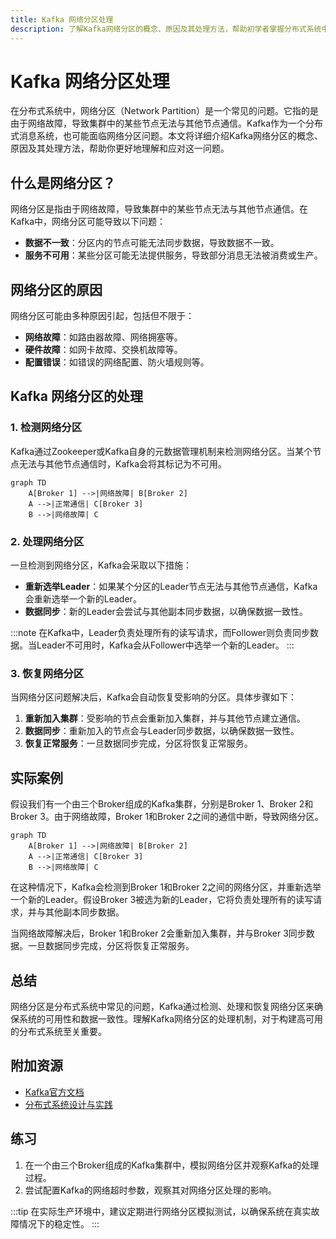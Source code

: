 ```yaml
---
title: Kafka 网络分区处理
description: 了解Kafka网络分区的概念、原因及其处理方法，帮助初学者掌握分布式系统中的故障处理技巧。
---
```


# Kafka 网络分区处理

在分布式系统中，网络分区（Network Partition）是一个常见的问题。它指的是由于网络故障，导致集群中的某些节点无法与其他节点通信。Kafka作为一个分布式消息系统，也可能面临网络分区问题。本文将详细介绍Kafka网络分区的概念、原因及其处理方法，帮助你更好地理解和应对这一问题。

## 什么是网络分区？

网络分区是指由于网络故障，导致集群中的某些节点无法与其他节点通信。在Kafka中，网络分区可能导致以下问题：

- **数据不一致**：分区内的节点可能无法同步数据，导致数据不一致。
- **服务不可用**：某些分区可能无法提供服务，导致部分消息无法被消费或生产。

## 网络分区的原因

网络分区可能由多种原因引起，包括但不限于：

- **网络故障**：如路由器故障、网络拥塞等。
- **硬件故障**：如网卡故障、交换机故障等。
- **配置错误**：如错误的网络配置、防火墙规则等。

## Kafka 网络分区的处理

### 1. 检测网络分区

Kafka通过Zookeeper或Kafka自身的元数据管理机制来检测网络分区。当某个节点无法与其他节点通信时，Kafka会将其标记为不可用。

```mermaid
graph TD
    A[Broker 1] -->|网络故障| B[Broker 2]
    A -->|正常通信| C[Broker 3]
    B -->|网络故障| C
```

### 2. 处理网络分区

一旦检测到网络分区，Kafka会采取以下措施：

- **重新选举Leader**：如果某个分区的Leader节点无法与其他节点通信，Kafka会重新选举一个新的Leader。
- **数据同步**：新的Leader会尝试与其他副本同步数据，以确保数据一致性。

:::note
在Kafka中，Leader负责处理所有的读写请求，而Follower则负责同步数据。当Leader不可用时，Kafka会从Follower中选举一个新的Leader。
:::

### 3. 恢复网络分区

当网络分区问题解决后，Kafka会自动恢复受影响的分区。具体步骤如下：

1. **重新加入集群**：受影响的节点会重新加入集群，并与其他节点建立通信。
2. **数据同步**：重新加入的节点会与Leader同步数据，以确保数据一致性。
3. **恢复正常服务**：一旦数据同步完成，分区将恢复正常服务。

## 实际案例

假设我们有一个由三个Broker组成的Kafka集群，分别是Broker 1、Broker 2和Broker 3。由于网络故障，Broker 1和Broker 2之间的通信中断，导致网络分区。

```mermaid
graph TD
    A[Broker 1] -->|网络故障| B[Broker 2]
    A -->|正常通信| C[Broker 3]
    B -->|网络故障| C
```

在这种情况下，Kafka会检测到Broker 1和Broker 2之间的网络分区，并重新选举一个新的Leader。假设Broker 3被选为新的Leader，它将负责处理所有的读写请求，并与其他副本同步数据。

当网络故障解决后，Broker 1和Broker 2会重新加入集群，并与Broker 3同步数据。一旦数据同步完成，分区将恢复正常服务。

## 总结

网络分区是分布式系统中常见的问题，Kafka通过检测、处理和恢复网络分区来确保系统的可用性和数据一致性。理解Kafka网络分区的处理机制，对于构建高可用的分布式系统至关重要。

## 附加资源

- [Kafka官方文档](https://kafka.apache.org/documentation/)
- [分布式系统设计与实践](https://example.com/distributed-systems)

## 练习

1. 在一个由三个Broker组成的Kafka集群中，模拟网络分区并观察Kafka的处理过程。
2. 尝试配置Kafka的网络超时参数，观察其对网络分区处理的影响。

:::tip
在实际生产环境中，建议定期进行网络分区模拟测试，以确保系统在真实故障情况下的稳定性。
:::